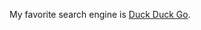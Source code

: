 My favorite search engine is [Duck Duck Go](https://duckduckgo.com "The best search engine for privacy").
